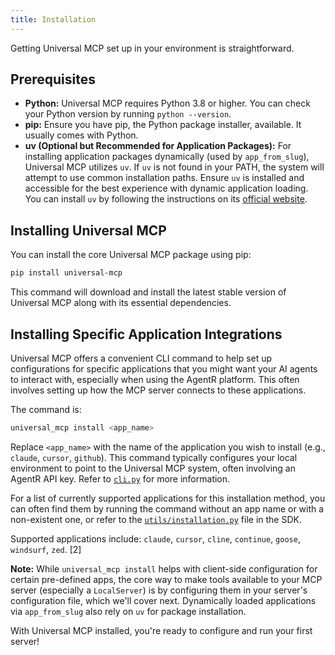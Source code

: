 ```yaml
---
title: Installation
---
```


Getting Universal MCP set up in your environment is straightforward.

## Prerequisites

*   **Python:** Universal MCP requires Python 3.8 or higher. You can check your Python version by running `python --version`.
*   **pip:** Ensure you have pip, the Python package installer, available. It usually comes with Python.
*   **uv (Optional but Recommended for Application Packages):** For installing application packages dynamically (used by `app_from_slug`), Universal MCP utilizes `uv`. If `uv` is not found in your PATH, the system will attempt to use common installation paths. Ensure `uv` is installed and accessible for the best experience with dynamic application loading. You can install `uv` by following the instructions on its [official website](https://docs.astral.sh/uv/#installation).

## Installing Universal MCP

You can install the core Universal MCP package using pip:

```bash
pip install universal-mcp
```

This command will download and install the latest stable version of Universal MCP along with its essential dependencies.

## Installing Specific Application Integrations

Universal MCP offers a convenient CLI command to help set up configurations for specific applications that you might want your AI agents to interact with, especially when using the AgentR platform. This often involves setting up how the MCP server connects to these applications.

The command is:

```bash
universal_mcp install <app_name>
```

Replace `<app_name>` with the name of the application you wish to install (e.g., `claude`, `cursor`, `github`). This command typically configures your local environment to point to the Universal MCP system, often involving an AgentR API key.
Refer to [`cli.py`](https://github.com/universal-mcp/universal-mcp/blob/master/src/universal_mcp/cli.py) for more information.

For a list of currently supported applications for this installation method, you can often find them by running the command without an app name or with a non-existent one, or refer to the [`utils/installation.py`](https://github.com/universal-mcp/universal-mcp/blob/master/src/universal_mcp/utils/installation.py) file in the SDK.

Supported applications include: `claude`, `cursor`, `cline`, `continue`, `goose`, `windsurf`, `zed`. [2]

**Note:** While `universal_mcp install` helps with client-side configuration for certain pre-defined apps, the core way to make tools available to your MCP server (especially a `LocalServer`) is by configuring them in your server's configuration file, which we'll cover next. Dynamically loaded applications via `app_from_slug` also rely on `uv` for package installation.

With Universal MCP installed, you're ready to configure and run your first server!